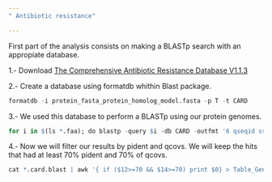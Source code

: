 ---
" Antibiotic resistance"

---

First part of the analysis consists on making a BLASTp search with an appropiate database.

1.- Download [The Comprehensive Antibiotic Resistance Database V1.1.3](https://card.mcmaster.ca/download/0/broadstreet-v1.1.3.tar.gz)

2.- Create a database using formatdb whithin Blast package. 

```{r,eval=FALSE}
formatdb -i protein_fasta_protein_homolog_model.fasta -p T -t CARD
```

3.- We used this database to perform a BLASTp using our protein genomes. 

```{r,eval=FALSE}
for i in $(ls *.faa); do blastp -query $i -db CARD -outfmt '6 qseqid sseqid qlen slen qstart qend sstart send length evalue bitscore pident ppos qcovs stitle' -max_target_seqs 1 > output.$i.card.blast done
```

4.- Now we will filter our results by pident and qcovs. We will keep the hits that had at least 70% pident and 70% of qcovs. 

```{r,eval=FALSE}
cat *.card.blast | awk '{ if ($12>=70 && $14>=70) print $0} > Table_Genomes_CARD
```

